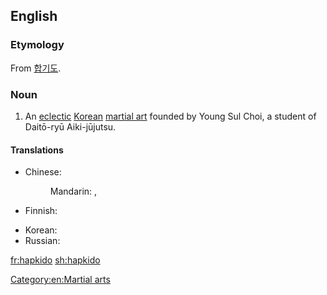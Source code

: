 ==English==
{{wikipedia}}

===Etymology===
From {{etyl|ko|en}} [[합기도]].

===Noun===
{{en-noun}}

# An [[eclectic]] [[Korean]] [[martial art]] founded by Young Sul Choi, a student of Daitō-ryū Aiki-jūjutsu.

====Translations====
{{trans-top|martial art}}
* Chinese:
*: Mandarin: {{t+|cmn|合氣道|sc=Hani}}, {{t+|cmn|合气道|tr=héqìdào|sc=Hani}}
* Finnish: {{t|fi|hapkido}}
{{trans-mid}}
* Korean: {{t+|ko|합기도|tr=[[合氣道]] hapgido}}
* Russian: {{t+|ru|хапкидо́|n}}
{{trans-bottom}}

[[Category:en:Martial arts]]

[[fr:hapkido]]
[[sh:hapkido]]